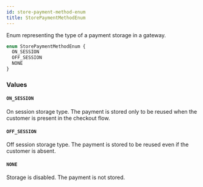 ```yaml
---
id: store-payment-method-enum
title: StorePaymentMethodEnum
---
```



Enum representing the type of a payment storage in a gateway.

```graphql
enum StorePaymentMethodEnum {
  ON_SESSION
  OFF_SESSION
  NONE
}
```


### Values

#### `ON_SESSION` 

On session storage type. The payment is stored only to be reused when the customer is present in the checkout flow.


#### `OFF_SESSION` 

Off session storage type. The payment is stored to be reused even if the customer is absent.


#### `NONE` 

Storage is disabled. The payment is not stored.




